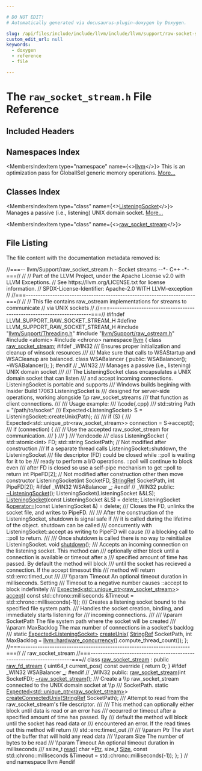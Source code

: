 ```yaml
---

# DO NOT EDIT!
# Automatically generated via docusaurus-plugin-doxygen by Doxygen.

slug: /api/files/include/include/llvm/include/llvm/support/raw-socket-stream-h
custom_edit_url: null
keywords:
  - doxygen
  - reference
  - file

---
```





# The `raw_socket_stream.h` File Reference

<DoxygenPage pluginConfig={pluginConfig}>



## Included Headers

<IncludesList>
<IncludesListItem
  filePath="llvm/Support/Threading.h"
  permalink="/docs/api/files/include/include/llvm/include/llvm/support/threading-h"
  isLocal="true" />
<IncludesListItem
  filePath="llvm/Support/raw_ostream.h"
  permalink="/docs/api/files/include/include/llvm/include/llvm/support/raw-ostream-h"
  isLocal="true" />
<IncludesListItem
  filePath="atomic"
  permalink=""
  isLocal="false" />
<IncludesListItem
  filePath="chrono"
  permalink=""
  isLocal="false" />
</IncludesList>

## Namespaces Index

<MembersIndex>

<MembersIndexItem
  type="namespace"
  name={<><a href="/docs/api/namespaces/llvm">llvm</a></>}>
This is an optimization pass for GlobalISel generic memory operations. <a href="/docs/api/namespaces/llvm/#details">More...</a>
</MembersIndexItem>

</MembersIndex>

## Classes Index

<MembersIndex>

<MembersIndexItem
  type="class"
  name={<><a href="/docs/api/classes/llvm/listeningsocket">ListeningSocket</a></>}>
Manages a passive (i.e., listening) UNIX domain socket. <a href="/docs/api/classes/llvm/listeningsocket/#details">More...</a>
</MembersIndexItem>

<MembersIndexItem
  type="class"
  name={<><a href="/docs/api/classes/llvm/raw-socket-stream">raw_socket_stream</a></>}>
</MembersIndexItem>

</MembersIndex>


## File Listing

The file content with the documentation metadata removed is:

<ProgramListing>

<Link id="l00001" /><CodeLine lineNumber="1"><span class="doxyHighlightComment">//===-- llvm/Support/raw&#95;socket&#95;stream.h - Socket streams --&#42;- C++ -&#42;-===//</span></CodeLine>
<Link id="l00002" /><CodeLine lineNumber="2"><span class="doxyHighlightComment">//</span></CodeLine>
<Link id="l00003" /><CodeLine lineNumber="3"><span class="doxyHighlightComment">// Part of the LLVM Project, under the Apache License v2.0 with LLVM Exceptions.</span></CodeLine>
<Link id="l00004" /><CodeLine lineNumber="4"><span class="doxyHighlightComment">// See https://llvm.org/LICENSE.txt for license information.</span></CodeLine>
<Link id="l00005" /><CodeLine lineNumber="5"><span class="doxyHighlightComment">// SPDX-License-Identifier: Apache-2.0 WITH LLVM-exception</span></CodeLine>
<Link id="l00006" /><CodeLine lineNumber="6"><span class="doxyHighlightComment">//</span></CodeLine>
<Link id="l00007" /><CodeLine lineNumber="7"><span class="doxyHighlightComment">//===----------------------------------------------------------------------===//</span></CodeLine>
<Link id="l00008" /><CodeLine lineNumber="8"><span class="doxyHighlightComment">//</span></CodeLine>
<Link id="l00009" /><CodeLine lineNumber="9"><span class="doxyHighlightComment">// This file contains raw&#95;ostream implementations for streams to communicate</span></CodeLine>
<Link id="l00010" /><CodeLine lineNumber="10"><span class="doxyHighlightComment">// via UNIX sockets</span></CodeLine>
<Link id="l00011" /><CodeLine lineNumber="11"><span class="doxyHighlightComment">//</span></CodeLine>
<Link id="l00012" /><CodeLine lineNumber="12"><span class="doxyHighlightComment">//===----------------------------------------------------------------------===//</span></CodeLine>
<Link id="l00013" /><CodeLine lineNumber="13"></CodeLine>
<Link id="l00014" /><CodeLine lineNumber="14"><span class="doxyHighlightPreprocessor">#ifndef LLVM&#95;SUPPORT&#95;RAW&#95;SOCKET&#95;STREAM&#95;H</span></CodeLine>
<Link id="l00015" /><CodeLine lineNumber="15"><span class="doxyHighlightPreprocessor">#define LLVM&#95;SUPPORT&#95;RAW&#95;SOCKET&#95;STREAM&#95;H</span></CodeLine>
<Link id="l00016" /><CodeLine lineNumber="16"></CodeLine>
<Link id="l00017" /><CodeLine lineNumber="17"><span class="doxyHighlightPreprocessor">#include &quot;<a href="/docs/api/files/include/include/llvm/include/llvm/support/threading-h">llvm/Support/Threading.h</a>&quot;</span></CodeLine>
<Link id="l00018" /><CodeLine lineNumber="18"><span class="doxyHighlightPreprocessor">#include &quot;<a href="/docs/api/files/include/include/llvm/include/llvm/support/raw-ostream-h">llvm/Support/raw&#95;ostream.h</a>&quot;</span></CodeLine>
<Link id="l00019" /><CodeLine lineNumber="19"></CodeLine>
<Link id="l00020" /><CodeLine lineNumber="20"><span class="doxyHighlightPreprocessor">#include &lt;atomic&gt;</span></CodeLine>
<Link id="l00021" /><CodeLine lineNumber="21"><span class="doxyHighlightPreprocessor">#include &lt;chrono&gt;</span></CodeLine>
<Link id="l00022" /><CodeLine lineNumber="22"></CodeLine>
<Link id="l00023" /><CodeLine lineNumber="23"><span class="doxyHighlightKeyword">namespace </span><span class="doxyHighlight"><a href="/docs/api/namespaces/llvm">llvm</a> &#123;</span></CodeLine>
<Link id="l00024" /><CodeLine lineNumber="24"></CodeLine>
<Link id="l00025" /><CodeLine lineNumber="25"><span class="doxyHighlightKeyword">class </span><span class="doxyHighlight"><a href="/docs/api/classes/llvm/raw-socket-stream">raw&#95;socket&#95;stream</a>;</span></CodeLine>
<Link id="l00026" /><CodeLine lineNumber="26"></CodeLine>
<Link id="l00027" /><CodeLine lineNumber="27"><span class="doxyHighlightPreprocessor">#ifdef &#95;WIN32</span></CodeLine>
<Link id="l00028" /><CodeLine lineNumber="28"><span class="doxyHighlightComment">/// Ensures proper initialization and cleanup of winsock resources</span></CodeLine>
<Link id="l00029" /><CodeLine lineNumber="29"><span class="doxyHighlightComment">///</span></CodeLine>
<Link id="l00030" /><CodeLine lineNumber="30"><span class="doxyHighlightComment">/// Make sure that calls to WSAStartup and WSACleanup are balanced.</span></CodeLine>
<Link id="l00031" /><CodeLine lineNumber="31"><span class="doxyHighlightKeyword">class </span><span class="doxyHighlight">WSABalancer &#123;</span></CodeLine>
<Link id="l00032" /><CodeLine lineNumber="32"><span class="doxyHighlightKeyword">public</span><span class="doxyHighlight">:</span></CodeLine>
<Link id="l00033" /><CodeLine lineNumber="33"><span class="doxyHighlight">  WSABalancer();</span></CodeLine>
<Link id="l00034" /><CodeLine lineNumber="34"><span class="doxyHighlight">  ~WSABalancer();</span></CodeLine>
<Link id="l00035" /><CodeLine lineNumber="35"><span class="doxyHighlight">&#125;;</span></CodeLine>
<Link id="l00036" /><CodeLine lineNumber="36"><span class="doxyHighlightPreprocessor">#endif </span><span class="doxyHighlightComment">// &#95;WIN32</span></CodeLine>
<Link id="l00037" /><CodeLine lineNumber="37"></CodeLine>
<Link id="l00038" /><CodeLine lineNumber="38"><span class="doxyHighlightComment">/// Manages a passive (i.e., listening) UNIX domain socket</span></CodeLine>
<Link id="l00039" /><CodeLine lineNumber="39"><span class="doxyHighlightComment">///</span></CodeLine>
<Link id="l00040" /><CodeLine lineNumber="40"><span class="doxyHighlightComment">/// The ListeningSocket class encapsulates a UNIX domain socket that can listen</span></CodeLine>
<Link id="l00041" /><CodeLine lineNumber="41"><span class="doxyHighlightComment">/// and accept incoming connections. ListeningSocket is portable and supports</span></CodeLine>
<Link id="l00042" /><CodeLine lineNumber="42"><span class="doxyHighlightComment">/// Windows builds begining with Insider Build 17063 ListeningSocket is</span></CodeLine>
<Link id="l00043" /><CodeLine lineNumber="43"><span class="doxyHighlightComment">/// designed for server-side operations, working alongside \\p raw&#95;socket&#95;streams</span></CodeLine>
<Link id="l00044" /><CodeLine lineNumber="44"><span class="doxyHighlightComment">/// that function as client connections.</span></CodeLine>
<Link id="l00045" /><CodeLine lineNumber="45"><span class="doxyHighlightComment">///</span></CodeLine>
<Link id="l00046" /><CodeLine lineNumber="46"><span class="doxyHighlightComment">/// Usage example:</span></CodeLine>
<Link id="l00047" /><CodeLine lineNumber="47"><span class="doxyHighlightComment">/// \\code&#123;.cpp&#125;</span></CodeLine>
<Link id="l00048" /><CodeLine lineNumber="48"><span class="doxyHighlightComment">/// std::string Path = &quot;/path/to/socket&quot;</span></CodeLine>
<Link id="l00049" /><CodeLine lineNumber="49"><span class="doxyHighlightComment">/// Expected&lt;ListeningSocket&gt; S = ListeningSocket::createUnix(Path);</span></CodeLine>
<Link id="l00050" /><CodeLine lineNumber="50"><span class="doxyHighlightComment">///</span></CodeLine>
<Link id="l00051" /><CodeLine lineNumber="51"><span class="doxyHighlightComment">/// if (S) &#123;</span></CodeLine>
<Link id="l00052" /><CodeLine lineNumber="52"><span class="doxyHighlightComment">///   Expected&lt;std::unique&#95;ptr&lt;raw&#95;socket&#95;stream&gt;&gt; connection = S-&gt;accept();</span></CodeLine>
<Link id="l00053" /><CodeLine lineNumber="53"><span class="doxyHighlightComment">///   if (connection) &#123;</span></CodeLine>
<Link id="l00054" /><CodeLine lineNumber="54"><span class="doxyHighlightComment">///     // Use the accepted raw&#95;socket&#95;stream for communication.</span></CodeLine>
<Link id="l00055" /><CodeLine lineNumber="55"><span class="doxyHighlightComment">///   &#125;</span></CodeLine>
<Link id="l00056" /><CodeLine lineNumber="56"><span class="doxyHighlightComment">/// &#125;</span></CodeLine>
<Link id="l00057" /><CodeLine lineNumber="57"><span class="doxyHighlightComment">/// \\endcode</span></CodeLine>
<Link id="l00058" /><CodeLine lineNumber="58"><span class="doxyHighlightComment">///</span></CodeLine>
<Link id="l00059" /><CodeLine lineNumber="59" lineLink="/docs/api/classes/llvm/listeningsocket"><span class="doxyHighlightKeyword">class </span><span class="doxyHighlight">ListeningSocket &#123;</span></CodeLine>
<Link id="l00060" /><CodeLine lineNumber="60"></CodeLine>
<Link id="l00061" /><CodeLine lineNumber="61"><span class="doxyHighlight">  std::atomic&lt;int&gt; FD;</span></CodeLine>
<Link id="l00062" /><CodeLine lineNumber="62"><span class="doxyHighlight">  std::string SocketPath; </span><span class="doxyHighlightComment">// Not modified after construction</span></CodeLine>
<Link id="l00063" /><CodeLine lineNumber="63"></CodeLine>
<Link id="l00064" /><CodeLine lineNumber="64"><span class="doxyHighlightComment">  /// If a separate thread calls ListeningSocket::shutdown, the ListeningSocket</span></CodeLine>
<Link id="l00065" /><CodeLine lineNumber="65"><span class="doxyHighlightComment">  /// file descriptor (FD) could be closed while ::poll is waiting for it to be</span></CodeLine>
<Link id="l00066" /><CodeLine lineNumber="66"><span class="doxyHighlightComment">  /// ready to perform a I/O operations. ::poll will continue to block even</span></CodeLine>
<Link id="l00067" /><CodeLine lineNumber="67"><span class="doxyHighlightComment">  /// after FD is closed so use a self-pipe mechanism to get ::poll to return</span></CodeLine>
<Link id="l00068" /><CodeLine lineNumber="68"><span class="doxyHighlight">  </span><span class="doxyHighlightKeywordType">int</span><span class="doxyHighlight"> PipeFD&#91;2&#93;; </span><span class="doxyHighlightComment">// Not modified after construction other then move constructor</span></CodeLine>
<Link id="l00069" /><CodeLine lineNumber="69"></CodeLine>
<Link id="l00070" /><CodeLine lineNumber="70"><span class="doxyHighlight">  ListeningSocket(</span><span class="doxyHighlightKeywordType">int</span><span class="doxyHighlight"> SocketFD, <a href="/docs/api/classes/llvm/stringref">StringRef</a> SocketPath, </span><span class="doxyHighlightKeywordType">int</span><span class="doxyHighlight"> PipeFD&#91;2&#93;);</span></CodeLine>
<Link id="l00071" /><CodeLine lineNumber="71"></CodeLine>
<Link id="l00072" /><CodeLine lineNumber="72"><span class="doxyHighlightPreprocessor">#ifdef &#95;WIN32</span></CodeLine>
<Link id="l00073" /><CodeLine lineNumber="73"><span class="doxyHighlight">  WSABalancer <a href="/docs/api/files/lib/lib/target/lib/target/hexagon/lib/target/hexagon/mctargetdesc/hexagonmccodeemitter-cpp/#ae4dfd7b0d66121016d6466d2ff10e8ba">&#95;</a>;</span></CodeLine>
<Link id="l00074" /><CodeLine lineNumber="74"><span class="doxyHighlightPreprocessor">#endif </span><span class="doxyHighlightComment">// &#95;WIN32</span></CodeLine>
<Link id="l00075" /><CodeLine lineNumber="75"></CodeLine>
<Link id="l00076" /><CodeLine lineNumber="76"><span class="doxyHighlightKeyword">public</span><span class="doxyHighlight">:</span></CodeLine>
<Link id="l00077" /><CodeLine lineNumber="77"><span class="doxyHighlight">  <a href="/docs/api/classes/llvm/listeningsocket/#aab6af2845a3e2eacf99fe9a593660142">~ListeningSocket</a>();</span></CodeLine>
<Link id="l00078" /><CodeLine lineNumber="78"><span class="doxyHighlight">  ListeningSocket(ListeningSocket &amp;&amp;LS);</span></CodeLine>
<Link id="l00079" /><CodeLine lineNumber="79" lineLink="/docs/api/classes/llvm/listeningsocket/#a3e74f90491fae9cdd0088d3f9718c561"><span class="doxyHighlight">  <a href="/docs/api/classes/llvm/listeningsocket/#a3e74f90491fae9cdd0088d3f9718c561">ListeningSocket</a>(</span><span class="doxyHighlightKeyword">const</span><span class="doxyHighlight"> ListeningSocket &amp;LS) = </span><span class="doxyHighlightKeyword">delete</span><span class="doxyHighlight">;</span></CodeLine>
<Link id="l00080" /><CodeLine lineNumber="80" lineLink="/docs/api/classes/llvm/listeningsocket/#a5e7b840e64fa22c48b1be27826bfe843"><span class="doxyHighlight">  ListeningSocket &amp;<a href="/docs/api/classes/llvm/listeningsocket/#a5e7b840e64fa22c48b1be27826bfe843">operator=</a>(</span><span class="doxyHighlightKeyword">const</span><span class="doxyHighlight"> ListeningSocket &amp;) = </span><span class="doxyHighlightKeyword">delete</span><span class="doxyHighlight">;</span></CodeLine>
<Link id="l00081" /><CodeLine lineNumber="81"></CodeLine>
<Link id="l00082" /><CodeLine lineNumber="82"><span class="doxyHighlightComment">  /// Closes the FD, unlinks the socket file, and writes to PipeFD.</span></CodeLine>
<Link id="l00083" /><CodeLine lineNumber="83"><span class="doxyHighlightComment">  ///</span></CodeLine>
<Link id="l00084" /><CodeLine lineNumber="84"><span class="doxyHighlightComment">  /// After the construction of the ListeningSocket, shutdown is signal safe if</span></CodeLine>
<Link id="l00085" /><CodeLine lineNumber="85"><span class="doxyHighlightComment">  /// it is called during the lifetime of the object. shutdown can be called</span></CodeLine>
<Link id="l00086" /><CodeLine lineNumber="86"><span class="doxyHighlightComment">  /// concurrently with ListeningSocket::accept as writing to PipeFD will cause</span></CodeLine>
<Link id="l00087" /><CodeLine lineNumber="87"><span class="doxyHighlightComment">  /// a blocking call to ::poll to return.</span></CodeLine>
<Link id="l00088" /><CodeLine lineNumber="88"><span class="doxyHighlightComment">  ///</span></CodeLine>
<Link id="l00089" /><CodeLine lineNumber="89"><span class="doxyHighlightComment">  /// Once shutdown is called there is no way to reinitialize ListeningSocket.</span></CodeLine>
<Link id="l00090" /><CodeLine lineNumber="90"><span class="doxyHighlight">  </span><span class="doxyHighlightKeywordType">void</span><span class="doxyHighlight"> <a href="/docs/api/classes/llvm/listeningsocket/#a682299af2a92a43ba340ce4a0ce736ba">shutdown</a>();</span></CodeLine>
<Link id="l00091" /><CodeLine lineNumber="91"></CodeLine>
<Link id="l00092" /><CodeLine lineNumber="92"><span class="doxyHighlightComment">  /// Accepts an incoming connection on the listening socket. This method can</span></CodeLine>
<Link id="l00093" /><CodeLine lineNumber="93"><span class="doxyHighlightComment">  /// optionally either block until a connection is available or timeout after a</span></CodeLine>
<Link id="l00094" /><CodeLine lineNumber="94"><span class="doxyHighlightComment">  /// specified amount of time has passed. By default the method will block</span></CodeLine>
<Link id="l00095" /><CodeLine lineNumber="95"><span class="doxyHighlightComment">  /// until the socket has recieved a connection. If the accept timesout this</span></CodeLine>
<Link id="l00096" /><CodeLine lineNumber="96"><span class="doxyHighlightComment">  /// method will return std::errc:timed&#95;out</span></CodeLine>
<Link id="l00097" /><CodeLine lineNumber="97"><span class="doxyHighlightComment">  ///</span></CodeLine>
<Link id="l00098" /><CodeLine lineNumber="98"><span class="doxyHighlightComment">  /// \\param Timeout An optional timeout duration in milliseconds. Setting</span></CodeLine>
<Link id="l00099" /><CodeLine lineNumber="99"><span class="doxyHighlightComment">  /// Timeout to a negative number causes ::accept to block indefinitely</span></CodeLine>
<Link id="l00100" /><CodeLine lineNumber="100"><span class="doxyHighlightComment">  ///</span></CodeLine>
<Link id="l00101" /><CodeLine lineNumber="101"><span class="doxyHighlight">  <a href="/docs/api/classes/llvm/expected">Expected&lt;std::unique&#95;ptr&lt;raw&#95;socket&#95;stream&gt;</a>&gt; <a href="/docs/api/classes/llvm/listeningsocket/#ac080084a7f9f9a2d530621e41a309967">accept</a>(</span></CodeLine>
<Link id="l00102" /><CodeLine lineNumber="102"><span class="doxyHighlight">      </span><span class="doxyHighlightKeyword">const</span><span class="doxyHighlight"> std::chrono::milliseconds &amp;Timeout = std::chrono::milliseconds(-1));</span></CodeLine>
<Link id="l00103" /><CodeLine lineNumber="103"></CodeLine>
<Link id="l00104" /><CodeLine lineNumber="104"><span class="doxyHighlightComment">  /// Creates a listening socket bound to the specified file system path.</span></CodeLine>
<Link id="l00105" /><CodeLine lineNumber="105"><span class="doxyHighlightComment">  /// Handles the socket creation, binding, and immediately starts listening for</span></CodeLine>
<Link id="l00106" /><CodeLine lineNumber="106"><span class="doxyHighlightComment">  /// incoming connections.</span></CodeLine>
<Link id="l00107" /><CodeLine lineNumber="107"><span class="doxyHighlightComment">  ///</span></CodeLine>
<Link id="l00108" /><CodeLine lineNumber="108"><span class="doxyHighlightComment">  /// \\param SocketPath The file system path where the socket will be created</span></CodeLine>
<Link id="l00109" /><CodeLine lineNumber="109"><span class="doxyHighlightComment">  /// \\param MaxBacklog The max number of connections in a socket&#39;s backlog</span></CodeLine>
<Link id="l00110" /><CodeLine lineNumber="110"><span class="doxyHighlightComment">  ///</span></CodeLine>
<Link id="l00111" /><CodeLine lineNumber="111"><span class="doxyHighlight">  </span><span class="doxyHighlightKeyword">static</span><span class="doxyHighlight"> <a href="/docs/api/classes/llvm/expected">Expected&lt;ListeningSocket&gt;</a> <a href="/docs/api/classes/llvm/listeningsocket/#a22cd57e089541409aa05153237a44729">createUnix</a>(</span></CodeLine>
<Link id="l00112" /><CodeLine lineNumber="112"><span class="doxyHighlight">      <a href="/docs/api/classes/llvm/stringref">StringRef</a> SocketPath,</span></CodeLine>
<Link id="l00113" /><CodeLine lineNumber="113"><span class="doxyHighlight">      </span><span class="doxyHighlightKeywordType">int</span><span class="doxyHighlight"> MaxBacklog = <a href="/docs/api/namespaces/llvm/#a00440f10281348fd9f7be52e23c7c874">llvm::hardware&#95;concurrency</a>().compute&#95;thread&#95;count());</span></CodeLine>
<Link id="l00114" /><CodeLine lineNumber="114"><span class="doxyHighlight">&#125;;</span></CodeLine>
<Link id="l00115" /><CodeLine lineNumber="115"></CodeLine>
<Link id="l00116" /><CodeLine lineNumber="116"><span class="doxyHighlightComment">//===----------------------------------------------------------------------===//</span></CodeLine>
<Link id="l00117" /><CodeLine lineNumber="117"><span class="doxyHighlightComment">//  raw&#95;socket&#95;stream</span></CodeLine>
<Link id="l00118" /><CodeLine lineNumber="118"><span class="doxyHighlightComment">//===----------------------------------------------------------------------===//</span></CodeLine>
<Link id="l00119" /><CodeLine lineNumber="119"></CodeLine>
<Link id="l00120" /><CodeLine lineNumber="120" lineLink="/docs/api/classes/llvm/raw-socket-stream"><span class="doxyHighlightKeyword">class </span><span class="doxyHighlight"><a href="/docs/api/classes/llvm/raw-socket-stream/#a86d8427648f496899f5aeb5e92ea6e81">raw&#95;socket&#95;stream</a> : </span><span class="doxyHighlightKeyword">public</span><span class="doxyHighlight"> <a href="/docs/api/classes/llvm/raw-fd-stream/#ac9a76e6fdfee784d51393f12ce7c5256">raw&#95;fd&#95;stream</a> &#123;</span></CodeLine>
<Link id="l00121" /><CodeLine lineNumber="121"><span class="doxyHighlight">  uint64&#95;t current&#95;pos()</span><span class="doxyHighlightKeyword"> const override </span><span class="doxyHighlight">&#123; </span><span class="doxyHighlightKeywordFlow">return</span><span class="doxyHighlight"> 0; &#125;</span></CodeLine>
<Link id="l00122" /><CodeLine lineNumber="122"><span class="doxyHighlightPreprocessor">#ifdef &#95;WIN32</span></CodeLine>
<Link id="l00123" /><CodeLine lineNumber="123"><span class="doxyHighlight">  WSABalancer <a href="/docs/api/files/lib/lib/target/lib/target/hexagon/lib/target/hexagon/mctargetdesc/hexagonmccodeemitter-cpp/#ae4dfd7b0d66121016d6466d2ff10e8ba">&#95;</a>;</span></CodeLine>
<Link id="l00124" /><CodeLine lineNumber="124"><span class="doxyHighlightPreprocessor">#endif </span><span class="doxyHighlightComment">// &#95;WIN32</span></CodeLine>
<Link id="l00125" /><CodeLine lineNumber="125"></CodeLine>
<Link id="l00126" /><CodeLine lineNumber="126"><span class="doxyHighlightKeyword">public</span><span class="doxyHighlight">:</span></CodeLine>
<Link id="l00127" /><CodeLine lineNumber="127"><span class="doxyHighlight">  <a href="/docs/api/classes/llvm/raw-socket-stream/#a86d8427648f496899f5aeb5e92ea6e81">raw&#95;socket&#95;stream</a>(</span><span class="doxyHighlightKeywordType">int</span><span class="doxyHighlight"> SocketFD);</span></CodeLine>
<Link id="l00128" /><CodeLine lineNumber="128"><span class="doxyHighlight">  <a href="/docs/api/classes/llvm/raw-socket-stream/#abe1405099d634d6a8fa75d0ad84fe9f1">~raw&#95;socket&#95;stream</a>();</span></CodeLine>
<Link id="l00129" /><CodeLine lineNumber="129"></CodeLine>
<Link id="l00130" /><CodeLine lineNumber="130"><span class="doxyHighlightComment">  /// Create a \\p raw&#95;socket&#95;stream connected to the UNIX domain socket at \\p</span></CodeLine>
<Link id="l00131" /><CodeLine lineNumber="131"><span class="doxyHighlightComment">  /// SocketPath.</span></CodeLine>
<Link id="l00132" /><CodeLine lineNumber="132"><span class="doxyHighlight">  </span><span class="doxyHighlightKeyword">static</span><span class="doxyHighlight"> <a href="/docs/api/classes/llvm/expected">Expected&lt;std::unique&#95;ptr&lt;raw&#95;socket&#95;stream&gt;</a>&gt;</span></CodeLine>
<Link id="l00133" /><CodeLine lineNumber="133"><span class="doxyHighlight">  <a href="/docs/api/classes/llvm/raw-socket-stream/#a15311330f8fe55f5a39073ea9eab65a3">createConnectedUnix</a>(<a href="/docs/api/classes/llvm/stringref">StringRef</a> SocketPath);</span></CodeLine>
<Link id="l00134" /><CodeLine lineNumber="134"></CodeLine>
<Link id="l00135" /><CodeLine lineNumber="135"><span class="doxyHighlightComment">  /// Attempt to read from the raw&#95;socket&#95;stream&#39;s file descriptor.</span></CodeLine>
<Link id="l00136" /><CodeLine lineNumber="136"><span class="doxyHighlightComment">  ///</span></CodeLine>
<Link id="l00137" /><CodeLine lineNumber="137"><span class="doxyHighlightComment">  /// This method can optionally either block until data is read or an error has</span></CodeLine>
<Link id="l00138" /><CodeLine lineNumber="138"><span class="doxyHighlightComment">  /// occurred or timeout after a specified amount of time has passed. By</span></CodeLine>
<Link id="l00139" /><CodeLine lineNumber="139"><span class="doxyHighlightComment">  /// default the method will block until the socket has read data or</span></CodeLine>
<Link id="l00140" /><CodeLine lineNumber="140"><span class="doxyHighlightComment">  /// encountered an error. If the read times out this method will return</span></CodeLine>
<Link id="l00141" /><CodeLine lineNumber="141"><span class="doxyHighlightComment">  /// std::errc:timed&#95;out</span></CodeLine>
<Link id="l00142" /><CodeLine lineNumber="142"><span class="doxyHighlightComment">  ///</span></CodeLine>
<Link id="l00143" /><CodeLine lineNumber="143"><span class="doxyHighlightComment">  /// \\param Ptr The start of the buffer that will hold any read data</span></CodeLine>
<Link id="l00144" /><CodeLine lineNumber="144"><span class="doxyHighlightComment">  /// \\param Size The number of bytes to be read</span></CodeLine>
<Link id="l00145" /><CodeLine lineNumber="145"><span class="doxyHighlightComment">  /// \\param Timeout An optional timeout duration in milliseconds</span></CodeLine>
<Link id="l00146" /><CodeLine lineNumber="146"><span class="doxyHighlightComment">  ///</span></CodeLine>
<Link id="l00147" /><CodeLine lineNumber="147"><span class="doxyHighlight">  ssize&#95;t <a href="/docs/api/classes/llvm/raw-socket-stream/#af22cc7ec55d3e7b68bf83856ed991f0e">read</a>(</span></CodeLine>
<Link id="l00148" /><CodeLine lineNumber="148"><span class="doxyHighlight">      </span><span class="doxyHighlightKeywordType">char</span><span class="doxyHighlight"> &#42;<a href="/docs/api/files/lib/lib/analysis/targetlibraryinfo-cpp/#aca185e6d0e9f423dbb24440206454872a11dbf501abf829b3ab7049c2d3a8a053">Ptr</a>, </span><span class="doxyHighlightKeywordType">size&#95;t</span><span class="doxyHighlight"> <a href="/docs/api/files/lib/lib/analysis/inlineorder-cpp/#a7ee6f0cb51c3b9056199e9a0001fe8c3a6f6cb72d544962fa333e2e34ce64f719">Size</a>,</span></CodeLine>
<Link id="l00149" /><CodeLine lineNumber="149"><span class="doxyHighlight">      </span><span class="doxyHighlightKeyword">const</span><span class="doxyHighlight"> std::chrono::milliseconds &amp;Timeout = std::chrono::milliseconds(-1));</span></CodeLine>
<Link id="l00150" /><CodeLine lineNumber="150"><span class="doxyHighlight">&#125;;</span></CodeLine>
<Link id="l00151" /><CodeLine lineNumber="151"></CodeLine>
<Link id="l00152" /><CodeLine lineNumber="152"><span class="doxyHighlight">&#125; </span><span class="doxyHighlightComment">// end namespace llvm</span></CodeLine>
<Link id="l00153" /><CodeLine lineNumber="153"></CodeLine>
<Link id="l00154" /><CodeLine lineNumber="154"><span class="doxyHighlightPreprocessor">#endif</span></CodeLine>

</ProgramListing>


</DoxygenPage>
